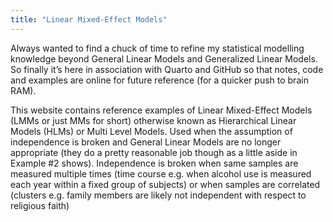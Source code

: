 ```yaml
---
title: "Linear Mixed-Effect Models"
---
```


Always wanted to find a chuck of time to refine my statistical modelling knowledge beyond General Linear Models and Generalized Linear Models. So finally it's here in association with Quarto and GitHub so that notes, code and examples are online for future reference (for a quicker push to brain RAM).

This website contains reference examples of Linear Mixed-Effect Models (LMMs or just MMs for short) otherwise known as Hierarchical Linear Models (HLMs) or Multi Level Models. Used when the assumption of independence is broken and General Linear Models are no longer appropriate (they do a pretty reasonable job though as a little aside in Example #2 shows). Independence is broken when same samples are measured multiple times (time course e.g. when alcohol use is measured each year within a fixed group of subjects) or when samples are correlated (clusters e.g. family members are likely not independent with respect to religious faith)

